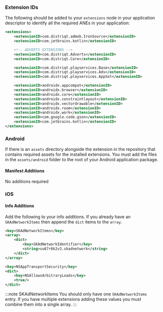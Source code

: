 
### Extension IDs

The following should be added to your `extensions` node in your application descriptor to identify all the required ANEs in your application:

```xml
<extensions>
	<extensionID>com.distriqt.admob.IronSource</extensionID>
	<extensionID>com.jetbrains.kotlin</extensionID>

	<!-- ADVERTS EXTENSIONS -->
	<extensionID>com.distriqt.Adverts</extensionID>
	<extensionID>com.distriqt.Core</extensionID>

	<extensionID>com.distriqt.playservices.Base</extensionID>
	<extensionID>com.distriqt.playservices.Ads</extensionID>
	<extensionID>com.distriqt.playservices.AppSet</extensionID>

	<extensionID>androidx.appcompat</extensionID>
	<extensionID>androidx.browser</extensionID>
	<extensionID>androidx.core</extensionID>
	<extensionID>androidx.constraintlayout</extensionID>
	<extensionID>androidx.vectordrawable</extensionID>
	<extensionID>androidx.room</extensionID>
	<extensionID>androidx.work</extensionID>
	<extensionID>com.google.code.gson</extensionID>
	<extensionID>com.jetbrains.kotlin</extensionID>
</extensions>
```

### Android

If there is an `assets` directory alongside the extension in the repository that contains required assets for the installed extensions.
You must add the files in the `assets/android` folder to the root of your Android application package. 


#### Manifest Additions

No additions required



### iOS

#### Info Additions

Add the following to your info additions. If you already have an `SKAdNetworkItems` then append the `dict` items to the `array`.

```xml
<key>SKAdNetworkItems</key>
<array>
    <dict>
        <key>SKAdNetworkIdentifier</key>
        <string>su67r6k2v3.skadnetwork</string>
    </dict>
</array>

<key>NSAppTransportSecurity</key>
<dict>
    <key>NSAllowsArbitraryLoads</key>
    <true/>
</dict>
```

:::note SKAdNetworkItems
You should only have one `SKAdNetworkItems` entry. If you have multiple extensions adding these values you must combine them into a single array.
:::

